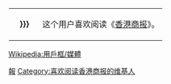 <div style="float:{{{float|left}}}; border:{{{border-width|1}}}px solid {{{border-color|{{{1|#000000}}}}}}; margin:1px;">
{| cellspacing="0" style="width:238px; background:{{{info-background|{{{2|#e6e6fa}}}}}};"
| style="width:45px; height:45px; background:{{{logo-background|{{{1|#00ffff}}}}}}; text-align:center; font-size:{{{logo-size|{{{5|12}}}}}}pt; color:{{{logo-color|#000000}}};" | '''{{{logo|{{{3|香港商报}}}}}}'''
| style="font-size:{{{info-size|8}}}pt; padding:4pt; line-height:1.25em; color:{{{info-color|#000000}}};" | 这个用户喜欢阅读《[[香港商报]]》。
|}</div>
<noinclude>{{Clear}}[[Category:媒體用戶框模板|報]][[Wikipedia:用戶框/媒體]]</noinclude>
[[Category:喜欢阅读香港商报的维基人]]
